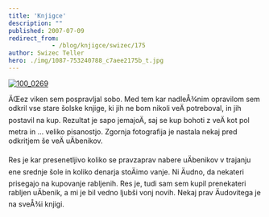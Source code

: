 ```yaml
---
title: 'Knjigce'
description: ""
published: 2007-07-09
redirect_from: 
            - /blog/knjigce/swizec/175
author: Swizec Teller
hero: ./img/1087-753240788_c7aee2175b_t.jpg
---
```

[![100_0269](./img/1087-753240788_c7aee2175b_t.jpg)](http://www.flickr.com/photos/swiz/753240788/ "Photo Sharing")

ÄŒez viken sem pospravljal sobo. Med tem kar nadleÅ¾nim opravilom sem odkril vse stare šolske knjige, ki jih ne bom nikoli veÄ potreboval, in jih postavil na kup. Rezultat je sapo jemajoÄ, saj se kup bohoti z veÄ kot pol metra in ... veliko pisanostjo. Zgornja fotografija je nastala nekaj pred odkritjem še veÄ uÄbenikov.

Res je kar presenetljivo koliko se pravzaprav nabere uÄbenikov v trajanju ene srednje šole in koliko denarja stoÄimo vanje. Ni Äudno, da nekateri prisegajo na kupovanje rabljenih. Res je, tudi sam sem kupil prenekateri rabljen uÄbenik, a mi je bil vedno ljubši vonj novih. Nekaj prav Äudovitega je na sveÅ¾i knjigi.